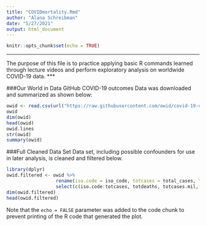 ```yaml
---
title: "COVIDmortality.Rmd"
author: "Alana Schreibman"
date: "5/27/2021"
output: html_document
---
```


```r
knitr::opts_chunk$set(echo = TRUE)
```


***
The purpose of this file is to practice applying basic R commands learned through lecture videos and perform exploratory analysis on worldwide COVID-19 data. 
***


###Our World in Data GitHub COVID-19 outcomes
Data was downloaded and summarized as shown below:
```r
owid <- read.csv(url("https://raw.githubusercontent.com/owid/covid-19-data/master/public/data/owid-covid-data.csv"), header = TRUE)
owid
dim(owid)
head(owid)
owid.lines
str(owid)
summary(owid)
```

###Full Cleaned Data Set
Data set, including possible confounders for use in later analysis, is cleaned and filtered below. 
```r
library(dplyr)
owid.filtered <- owid %>%
                  rename(iso.code = iso_code, totcases = total_cases, totdeaths = total_deaths, totcases.mil = total_cases_per_million, totdeaths.mil = total_deaths_per_million, hosp.patients = hosp_patients, hosp.patients.mil = hosp_patients_per_million, med.age = median_age, older70 = aged_70_older, gdp.cap = gdp_per_capita, card.death = cardiovasc_death_rate, diab.prev = diabetes_prevalence, fem.smokers = female_smokers, male.smokers = male_smokers) %>%
                  select(c(iso.code:totcases, totdeaths, totcases.mil, totdeaths.mil, hosp.patients, hosp.patients.mil, med.age, older70, gdp.cap, card.death, diab.prev, fem.smokers, male.smokers))
dim(owid.filtered)
head(owid.filtered)
```

Note that the `echo = FALSE` parameter was added to the code chunk to prevent printing of the R code that generated the plot.
